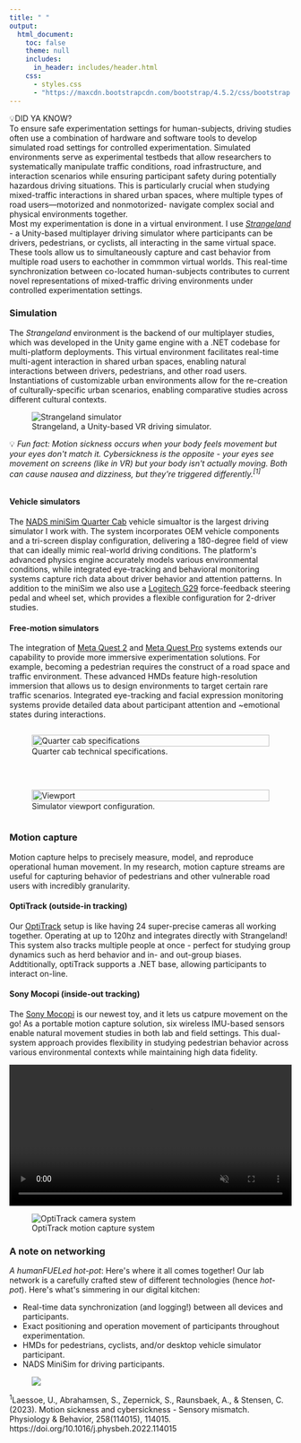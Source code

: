 ```yaml
---
title: " "
output:
  html_document:
    toc: false
    theme: null
    includes:
      in_header: includes/header.html
    css:
      - styles.css
      - "https://maxcdn.bootstrapcdn.com/bootstrap/4.5.2/css/bootstrap.min.css"
---
```


```{=html}
<div class="main-wrapper">
  <div class="content-wrapper">
    <!-- Introduction -->
    <section class="lab-section">
      <div class="intro-box">
       <div class="intro-box-title">
         <span class="emoji">💡</span>DID YA KNOW?
       </div>
       <div class="intro-box-content" style="--n:670;">
         To ensure safe experimentation settings for human-subjects, driving studies often use a combination of hardware and software tools to develop simulated road settings for controlled experimentation. Simulated environments serve as experimental testbeds that allow researchers to systematically manipulate traffic conditions, road infrastructure, and interaction scenarios while ensuring participant safety during potentially hazardous driving situations. This is particularly crucial when studying mixed-traffic interactions in shared urban spaces, where multiple types of road users—motorized and nonmotorized- navigate complex social and physical environments together.
       </div>
      </div>

    <div class="overview-text">
      Most my experimentation is done in a virtual environment. I use <a href="https://github.com/FAR-Lab/CrossCulturalDriving"><em>Strangeland</em></a> - a Unity-based multiplayer driving simulator where participants can be drivers, pedestrians, or cyclists, all interacting in the same virtual space. These tools allow us to simultaneously capture and cast behavior from multiple road users to eachother in commmon virtual worlds. This real-time synchronization between co-located human-subjects contributes to current novel representations of mixed-traffic driving environments under controlled experimentation settings.
    </div>
    </section>

    <!-- Simulators Section -->
    <section class="lab-section">
      <!-- First row: Simulation Environment with Strangeland image -->
      <div class="two-column-layout">
        <div class="content-column">
          <h3>Simulation</h3>
          <p>The <em>Strangeland</em> environment is the backend of our multiplayer studies, which was developed in the Unity game engine with a .NET codebase for multi-platform deployments. This virtual environment facilitates real-time multi-agent interaction in shared urban spaces, enabling natural interactions between drivers, pedestrians, and other road users. Instantiations of customizable urban environments allow for the re-creation of culturally-specific urban scenarios, enabling comparative studies across different cultural contexts.</p>
        </div>
        <div class="image-column">
          <figure class="image-item">
            <img src="images/minisim-stock.jpeg" alt="Strangeland simulator">
            <figcaption class="image-caption">Strangeland, a Unity-based VR driving simulator.</figcaption>
          </figure>
        </div>
      </div>
      <div class="fun-note">︎💡<em> Fun fact: Motion sickness occurs when your body feels movement but your eyes don't match it. Cybersickness is the opposite - your eyes see movement on screens (like in VR) but your body isn't actually moving. Both can cause nausea and dizziness, but they're triggered differently.<sup>[1]</sup></em>
      </div>
      <!-- Second row: Vehicle and Free-motion simulators with stacked images -->
      <div class="two-column-layout" style="margin-top: 2rem;">
        <div class="content-column">
          <h4 id="veh-sim-header">Vehicle simulators</h4>
          <p>The <a href="https://dsri.uiowa.edu/minisim"> NADS miniSim Quarter Cab</a> vehicle simualtor is the largest driving simulator I work with. The system incorporates OEM vehicle components and a tri-screen display configuration, delivering a 180-degree field of view that can ideally mimic real-world driving conditions. The platform's advanced physics engine accurately models various environmental conditions, while integrated eye-tracking and behavioral monitoring systems capture rich data about driver behavior and attention patterns. In addition to the miniSim we also use a <a href="https://www.logitechg.com/en-us/products/driving/driving-force-racing-wheel.html?srsltid=AfmBOoryEslRt19bCjdeIB_mZbhCj2-IXkjB7EHYvGlUei3H0D2yZ7et"> Logitech G29</a> <em></em> force-feedback steering pedal and wheel set, which provides a flexible configuration for 2-driver studies.</p>
    
          <h4 id="free-sim-header">Free-motion simulators</h4>
          <p>The integration of <a href="https://www.meta.com/quest/products/quest-2/?srsltid=AfmBOoouxT45H6qu0Ke8vjGBRk9JPxnHfb89alTFlnZJIBIDoSqmn3Bx"> Meta Quest 2</a> and <a href="https://www.meta.com/quest/quest-pro/"> Meta Quest Pro</a> systems extends our capability to provide more immersive experimentation solutions. For example, becoming a pedestrian requires the construct of a road space and traffic environment. These advanced HMDs feature high-resolution immersion that allows us to design environments to target certain rare traffic scenarios. Integrated eye-tracking and facial expression monitoring systems provide detailed data about participant attention and ~emotional states during interactions.</p>
        </div>
        
        <div class="image-column">
          <div style="display: flex; flex-direction: column; gap: 2rem;">
            <figure>
              <img src="images/quarter-cab-specs.png" alt="Quarter cab specifications" style="width: 100%; height: auto; max-height: 500px; object-fit: contain;">
              <figcaption class="image-caption">Quarter cab technical specifications.</figcaption>
            </figure>
            <figure>
              <img src="images/viewport.png" alt="Viewport" style="width: 100%; height: auto; max-height: 500px; object-fit: contain;">
              <figcaption class="image-caption">Simulator viewport configuration.</figcaption>
            </figure>
          </div>
        </div>
      </div>
    </section>

    <!-- Motion Capture Section -->
    <section class="lab-section">
      <div class="two-column-layout">
        <div class="content-column">
          <h3 id="mocap-header"> Motion capture</h3>
          <p>Motion capture helps to precisely measure, model, and reproduce operational human movement. In my research, motion capture streams are useful for capturing behavior of pedestrians and other vulnerable road users with incredibly granularity.</p>

          <h4>OptiTrack (outside-in tracking)</h4>
          <p>Our <a href="https://optitrack.com/">OptiTrack</a> setup is like having 24 super-precise cameras all working together. Operating at up to 120hz and integrates directly with Strangeland! This system also tracks multiple people at once - perfect for studying group dynamics such as herd behavior and in- and out-group biases. Addtitionally, optiTrack supports a .NET base, allowing participants to interact on-line.</p>

          <h4>Sony Mocopi (inside-out tracking)</h4>
          <p>The <a href="https://www.sony.net/Products/mocopi-dev/en/documents/Home/Aboutmocopi.html">Sony Mocopi</a> is our newest toy, and it lets us catpure movement on the go! As a portable motion capture solution, six wireless IMU-based sensors enable natural movement studies in both lab and field settings. This dual-system approach provides flexibility in studying pedestrian behavior across various environmental contexts while maintaining high data fidelity.</p>
        </div>

        <!-- Motion Capture Images Gallery -->
        <div class="image-column">
          <div class="stacked-images">
            <figure style="margin: 0;">
              <video 
                controls
                muted
                playsinline
                style="width: 100%; height: auto; max-height: 500px; object-fit: contain;"
              >
                <source src="videos/highschooler-blend.mp4" type="video/mp4">
                Your browser does not support the video tag.
              </video>
              <figcaption style="text-align: center; margin-top: 10px; font-size: 0.9rem; color: #666; font-style: italic;"></figcaption>
            </figure>
            <figure class="image-item">
              <img src="images/optitrack.jpeg" alt="OptiTrack camera system">
              <figcaption class="image-caption">OptiTrack motion capture system</figcaption>
            </figure>
          </div>
        </div>
      </div>
    </section>

    <!-- Networking Section -->
    <section class="lab-section">
      <div class="two-column-layout">
        <div class="content-column">
          <h3 id="network"> A note on networking</h3>
          <p><em>A humanFUELed hot-pot</em>: Here's where it all comes together! Our lab network is a carefully crafted stew of different technologies (hence <em>hot-pot</em>). Here's what's simmering in our digital kitchen:</p>
          <ul>
            <li>Real-time data synchronization (and logging!) between all devices and participants.</li>
            <li>Exact positioning and operation movement of participants throughout experimentation.</li>
            <li>HMDs for pedestrians, cyclists, and/or desktop vehicle simulator participant.</li>
            <li>NADS MiniSim for driving participants.</li>
          </ul>
        </div>
        <div class="image-column">
          <div class="sticky-images">
            <figure class="image-item">
              <figcaption class="image-caption"></figcaption>
              <img src="images/hotpot-network.png" alt=" ">
            </figure>
          </div>
        </div>
      </div>
    </section>
    <div class="footnotes">
      <p><sup>1</sup>Laessoe, U., Abrahamsen, S., Zepernick, S., Raunsbaek, A., & Stensen, C. (2023). Motion sickness and cybersickness - Sensory mismatch. Physiology & Behavior, 258(114015), 114015. https://doi.org/10.1016/j.physbeh.2022.114015
</p>
    </div>
  </div>
</div>

```

```{=html}
<script type="text/javascript">
document.addEventListener('DOMContentLoaded', () => {
  // Animation initialization
  if (!sessionStorage.getItem('animationPlayed')) {
    const introBox = document.querySelector('.intro-box');
    introBox.classList.add('animate');
    sessionStorage.setItem('animationPlayed', 'true');
  }

  // Image Gallery class
  class ImageGallery {
    constructor(container) {
      // Your existing ImageGallery code
      this.gallery = container;
      this.figures = this.gallery.querySelectorAll('figure');
      this.nav = this.gallery.nextElementSibling;
      this.dots = this.nav.querySelectorAll('.gallery-dot');
      this.currentIndex = 0;
      
      this.showImage(0);
      this.setupEventListeners();
    }
    
    // Rest of your ImageGallery class methods
    showImage(index) {
      if (index < 0 || index >= this.figures.length) return;
      
      this.figures.forEach(fig => {
        fig.style.display = 'none';
        fig.classList.remove('active');
      });
      
      this.figures[index].style.display = 'block';
      this.figures[index].classList.add('active');
      
      this.dots.forEach(dot => dot.classList.remove('active'));
      if (this.dots[index]) {
        this.dots[index].classList.add('active');
      }
      
      this.currentIndex = index;
    }
    
    setupEventListeners() {
      this.dots.forEach((dot, index) => {
        dot.addEventListener('click', () => this.showImage(index));
      });
      
      let touchStartX = 0;
      let touchEndX = 0;
      
      this.gallery.addEventListener('touchstart', (e) => {
        touchStartX = e.touches[0].clientX;
      }, { passive: true });
      
      this.gallery.addEventListener('touchend', (e) => {
        touchEndX = e.changedTouches[0].clientX;
        const swipeDistance = touchStartX - touchEndX;
        const swipeThreshold = 50;
        
        if (Math.abs(swipeDistance) > swipeThreshold) {
          if (swipeDistance > 0 && this.currentIndex < this.figures.length - 1) {
            this.showImage(this.currentIndex + 1);
          } else if (swipeDistance < 0 && this.currentIndex > 0) {
            this.showImage(this.currentIndex - 1);
          }
        }
      }, { passive: true });
    }
  }

  // Initialize galleries
  const galleries = document.querySelectorAll('.gallery-images');
  galleries.forEach(gallery => {
    new ImageGallery(gallery);
  });
});
</script>
```
